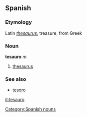 ==Spanish==
===Etymology===
Latin ''[[thesaurus]]'', treasure, from Greek
===Noun===
'''tesauro''' ''m''
#[[thesaurus]]
===See also===
* [[tesoro]]

[[Category:Spanish nouns]]
[[it:tesauro]]